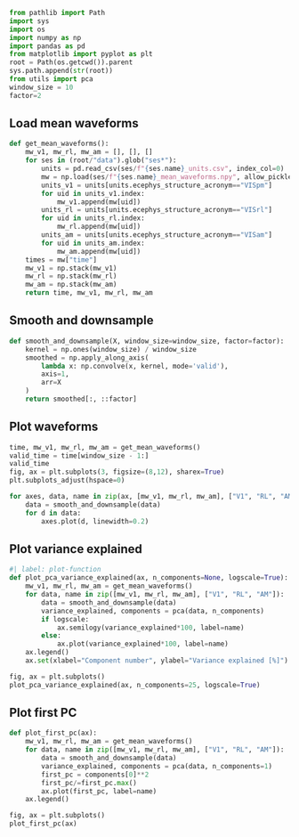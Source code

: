 

```python
from pathlib import Path
import sys
import os
import numpy as np
import pandas as pd
from matplotlib import pyplot as plt
root = Path(os.getcwd()).parent
sys.path.append(str(root))
from utils import pca
window_size = 10
factor=2
```

## Load mean waveforms

```python
def get_mean_waveforms():
    mw_v1, mw_rl, mw_am = [], [], []
    for ses in (root/"data").glob("ses*"):
        units = pd.read_csv(ses/f"{ses.name}_units.csv", index_col=0)
        mw = np.load(ses/f"{ses.name}_mean_waveforms.npy", allow_pickle=True).item()
        units_v1 = units[units.ecephys_structure_acronym=="VISpm"]
        for uid in units_v1.index:
            mw_v1.append(mw[uid])
        units_rl = units[units.ecephys_structure_acronym=="VISrl"]
        for uid in units_rl.index:
            mw_rl.append(mw[uid])
        units_am = units[units.ecephys_structure_acronym=="VISam"]
        for uid in units_am.index:
            mw_am.append(mw[uid])
    times = mw["time"]
    mw_v1 = np.stack(mw_v1)
    mw_rl = np.stack(mw_rl)
    mw_am = np.stack(mw_am)
    return time, mw_v1, mw_rl, mw_am
```

## Smooth and downsample

```python
def smooth_and_downsample(X, window_size=window_size, factor=factor):
    kernel = np.ones(window_size) / window_size
    smoothed = np.apply_along_axis(
        lambda x: np.convolve(x, kernel, mode='valid'), 
        axis=1, 
        arr=X
    )
    return smoothed[:, ::factor]
```

## Plot waveforms

```python
time, mw_v1, mw_rl, mw_am = get_mean_waveforms()
valid_time = time[window_size - 1:]
valid_time 
fig, ax = plt.subplots(3, figsize=(8,12), sharex=True)
plt.subplots_adjust(hspace=0)

for axes, data, name in zip(ax, [mw_v1, mw_rl, mw_am], ["V1", "RL", "AM"]):
    data = smooth_and_downsample(data)
    for d in data:
        axes.plot(d, linewidth=0.2)

```

## Plot variance explained

```python
#| label: plot-function
def plot_pca_variance_explained(ax, n_components=None, logscale=True):
    mw_v1, mw_rl, mw_am = get_mean_waveforms()
    for data, name in zip([mw_v1, mw_rl, mw_am], ["V1", "RL", "AM"]):
        data = smooth_and_downsample(data)
        variance_explained, components = pca(data, n_components)
        if logscale:
            ax.semilogy(variance_explained*100, label=name)
        else:
            ax.plot(variance_explained*100, label=name)
    ax.legend()
    ax.set(xlabel="Component number", ylabel="Variance explained [%]")

```

```python
fig, ax = plt.subplots()
plot_pca_variance_explained(ax, n_components=25, logscale=True)
```

## Plot first PC

```python
def plot_first_pc(ax):
    mw_v1, mw_rl, mw_am = get_mean_waveforms()
    for data, name in zip([mw_v1, mw_rl, mw_am], ["V1", "RL", "AM"]):
        data = smooth_and_downsample(data)
        variance_explained, components = pca(data, n_components=1)
        first_pc = components[0]**2
        first_pc/=first_pc.max()
        ax.plot(first_pc, label=name)
    ax.legend()

```

```python
fig, ax = plt.subplots()
plot_first_pc(ax)
```


